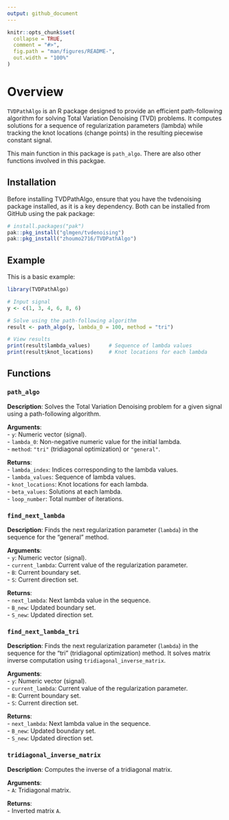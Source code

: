 ```yaml
---
output: github_document
---
```


<!-- README.md is generated from README.Rmd. Please edit that file -->

```r
knitr::opts_chunk$set(
  collapse = TRUE,
  comment = "#>",
  fig.path = "man/figures/README-",
  out.width = "100%"
)
```

# Overview

<!-- badges: start -->
<!-- badges: end -->

  
`TVDPathAlgo` is an R package designed to provide an efficient path-following algorithm for solving Total Variation Denoising (TVD) problems. It computes solutions for a sequence of regularization parameters (lambda) while tracking the knot locations (change points) in the resulting piecewise constant signal.

This main function in this package is `path_algo`. There are also other functions involved in this packgae. 


## Installation

Before installing TVDPathAlgo, ensure that you have the tvdenoising package installed, as it is a key dependency. Both can be installed from GitHub using the pak package:
 
``` r
# install.packages("pak")
pak::pkg_install("glmgen/tvdenoising")
pak::pkg_install("zhoumo2716/TVDPathAlgo")
```

## Example

This is a basic example:

```r
library(TVDPathAlgo)

# Input signal
y <- c(1, 3, 4, 6, 8, 6)

# Solve using the path-following algorithm
result <- path_algo(y, lambda_0 = 100, method = "tri")

# View results
print(result$lambda_values)      # Sequence of lambda values
print(result$knot_locations)     # Knot locations for each lambda

```

## Functions

### `path_algo`
**Description**: Solves the Total Variation Denoising problem for a given signal using a path-following algorithm.

**Arguments**:  
- `y`: Numeric vector (signal).  
- `lambda_0`: Non-negative numeric value for the initial lambda.  
- `method`: `"tri"` (tridiagonal optimization) or `"general"`.  

**Returns**:  
- `lambda_index`: Indices corresponding to the lambda values.  
- `lambda_values`: Sequence of lambda values.  
- `knot_locations`: Knot locations for each lambda.  
- `beta_values`: Solutions at each lambda.  
- `loop_number`: Total number of iterations.  


### `find_next_lambda`
**Description**: Finds the next regularization parameter (`lambda`) in the sequence for the "general" method.

**Arguments**:  
- `y`: Numeric vector (signal).  
- `current_lambda`: Current value of the regularization parameter.  
- `B`: Current boundary set.  
- `S`: Current direction set.  

**Returns**:  
- `next_lambda`: Next lambda value in the sequence.  
- `B_new`: Updated boundary set.  
- `S_new`: Updated direction set.  

  
### `find_next_lambda_tri`
**Description**: Finds the next regularization parameter (`lambda`) in the sequence for the "tri" (tridiagonal optimization) method. It solves matrix inverse computation using `tridiagonal_inverse_matrix`.

**Arguments**:  
- `y`: Numeric vector (signal).  
- `current_lambda`: Current value of the regularization parameter.  
- `B`: Current boundary set.  
- `S`: Current direction set.  

**Returns**:  
- `next_lambda`: Next lambda value in the sequence.  
- `B_new`: Updated boundary set.  
- `S_new`: Updated direction set.  

### `tridiagonal_inverse_matrix`
**Description**: Computes the inverse of a tridiagonal matrix.

**Arguments**:  
- `A`: Tridiagonal matrix.  

**Returns**:  
- Inverted matrix `A`.  
